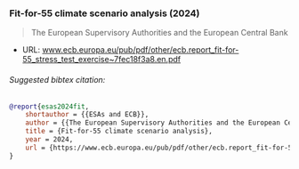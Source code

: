 ### Fit-for-55 climate scenario analysis (2024)

> The European Supervisory Authorities and the European Central Bank

- URL: [www.ecb.europa.eu/pub/pdf/other/ecb.report_fit-for-55_stress_test_exercise~7fec18f3a8.en.pdf](https://www.ecb.europa.eu/pub/pdf/other/ecb.report_fit-for-55_stress_test_exercise~7fec18f3a8.en.pdf)

###### Suggested bibtex citation:

```bibtex
@report{esas2024fit,
    shortauthor = {{ESAs and ECB}},
    author = {{The European Supervisory Authorities and the European Central Bank}},
    title = {Fit-for-55 climate scenario analysis},
    year = 2024,
    url = {https://www.ecb.europa.eu/pub/pdf/other/ecb.report_fit-for-55_stress_test_exercise~7fec18f3a8.en.pdf}
}
```